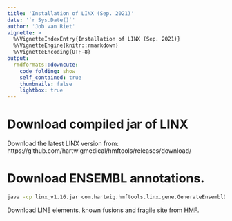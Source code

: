 ```yaml
---
title: 'Installation of LINX (Sep. 2021)'
date: '`r Sys.Date()`'
author: 'Job van Riet'
vignette: >
  %\VignetteIndexEntry{Installation of LINX (Sep. 2021)}
  %\VignetteEngine{knitr::rmarkdown}
  %\VignetteEncoding{UTF-8}
output:
  rmdformats::downcute:
    code_folding: show
    self_contained: true
    thumbnails: false
    lightbox: true
---
```


# Download compiled jar of LINX
Download the latest LINX version from: https://github.com/hartwigmedical/hmftools/releases/download/

# Download ENSEMBL annotations.
```bash
java -cp linx_v1.16.jar com.hartwig.hmftools.linx.gene.GenerateEnsemblDataCache -ensembl_db "mysql://ensembldb.ensembl.org:3337/homo_sapiens_core_101_37" -ensembl_user "anonymous" -ensembl_pass "" -output_dir /mnt/onco0002/repository/software/LINX_v1.16/ENSEMBLv101/
```

Download LINE elements, known fusions and fragile site from [HMF](https://nextcloud.hartwigmedicalfoundation.nl/s/LTiKTd8XxBqwaiC?path=%2FHMFTools-Resources%2FLinx).
